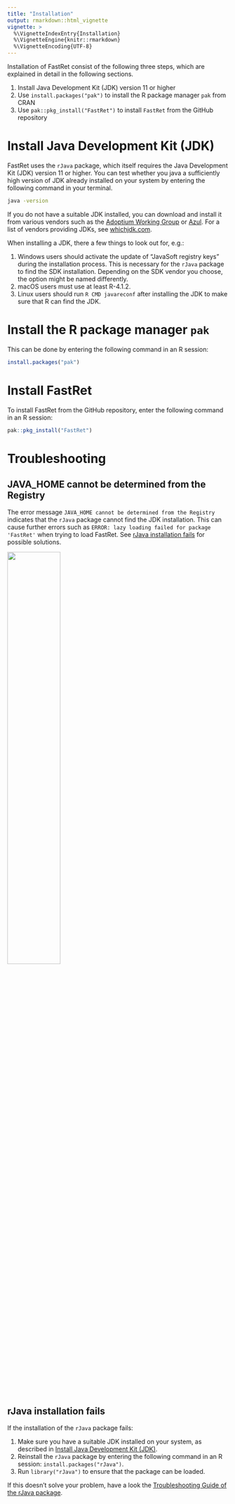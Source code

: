 ```yaml
---
title: "Installation"
output: rmarkdown::html_vignette
vignette: >
  %\VignetteIndexEntry{Installation}
  %\VignetteEngine{knitr::rmarkdown}
  %\VignetteEncoding{UTF-8}
---
```


Installation of FastRet consist of the following three steps, which are explained in detail in the following sections.

1. Install Java Development Kit (JDK) version 11 or higher
2. Use `install.packages("pak")` to install the R package manager `pak` from CRAN
3. Use `pak::pkg_install("FastRet")` to install `FastRet` from the GitHub repository

# Install Java Development Kit (JDK)

FastRet uses the `rJava` package, which itself requires the Java Development Kit (JDK) version 11 or higher. You can test whether you java a sufficiently high version of JDK already installed on your system by entering the following command in your terminal.

```bash
java -version
```

If you do not have a suitable JDK installed, you can download and install it from various vendors such as the [Adoptium Working Group] or [Azul]. For a list of vendors providing JDKs, see [whichjdk.com].

When installing a JDK, there a few things to look out for, e.g.:

1. Windows users should activate the update of "JavaSoft registry keys" during the installation process. This is necessary for the `rJava` package to find the SDK installation. Depending on the SDK vendor you choose, the option might be named differently.
2. macOS users must use at least R-4.1.2.
3. Linux users should run `R CMD javareconf` after installing the JDK to make sure that R can find the JDK.

[Adoptium Working Group]: https://adoptium.net/de/temurin/releases
[Azul]: https://www.azul.com/downloads/?package=jdk#download-openjdk
[whichjdk.com]: https://whichjdk.com/

# Install the R package manager `pak`

This can be done by entering the following command in an R session:

```r
install.packages("pak")
```

# Install FastRet

To install FastRet from the GitHub repository, enter the following command in an R session:

```r
pak::pkg_install("FastRet")
```

# Troubleshooting

## JAVA_HOME cannot be determined from the Registry

The error message `JAVA_HOME cannot be determined from the Registry` indicates that the `rJava` package cannot find the JDK installation.
This can cause further errors such as `ERROR: lazy loading failed for package 'FastRet'` when trying to load FastRet.
See [rJava installation fails](#rjava-installation-fails) for possible solutions.

<a href="Installation/error_JAVA_HOME_not_found.png"><img src="Installation/error_JAVA_HOME_not_found.png" width="49%"/></a>

## rJava installation fails

If the installation of the `rJava` package fails:

1. Make sure you have a suitable JDK installed on your system, as described in [Install Java Development Kit (JDK)](#install-java-development-kit-jdk).
2. Reinstall the `rJava` package by entering the following command in an R session: `install.packages("rJava")`.
3. Run `library("rJava")` to ensure that the package can be loaded.

If this doesn't solve your problem, have a look the [Troubleshooting Guide of the rJava package](https://github.com/s-u/rJava?tab=readme-ov-file#troubleshooting).
